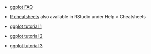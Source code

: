 -   [ggplot  FAQ](https://ggplot2.tidyverse.org/articles/)

-   [R cheatsheets](https://www.rstudio.com/resources/cheatsheets/) also available in RStudio under Help \> Cheatsheets

-   [ggplot tutorial 1](http://r-statistics.co/Complete-Ggplot2-Tutorial-Part1-With-R-Code.html)

-   [ggplot tutorial 2](https://rpubs.com/g_jw/ggplot2_tutorial)

-   [ggplot tutorial 3](http://tutorials.iq.harvard.edu/R/Rgraphics/Rgraphics.html#the_1_faq)

